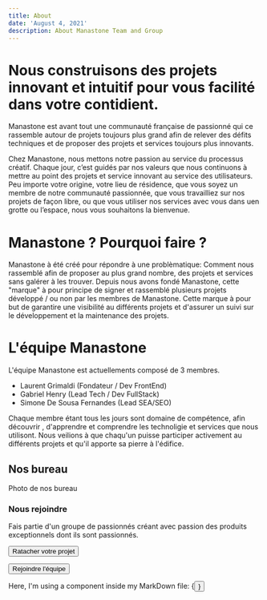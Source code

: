 ```yaml
---
title: About
date: 'August 4, 2021'
description: About Manastone Team and Group
---
```


# Nous construisons des projets innovant et intuitif pour vous facilité dans votre contidient.

Manastone est avant tout une communauté française de passionné qui ce rassemble autour de projets toujours plus grand afin de relever des défits techniques et de proposer des projets et services toujours plus innovants.

Chez Manastone, nous mettons notre passion au service du processus créatif. Chaque jour, c’est guidés par nos valeurs que nous continuons à mettre au point des projets et service innovant au service des utilisateurs. Peu importe votre origine, votre lieu de résidence, que vous soyez un membre de notre communauté passionnée, que vous travailliez sur nos projets de façon libre, ou que vous utiliser nos services avec vous dans uen grotte ou l’espace, nous vous souhaitons la bienvenue.

# Manastone ? Pourquoi faire ?

Manastone à été créé pour répondre à une problèmatique: Comment nous rassemblé afin de proposer au plus grand nombre, des projets et services sans galérer à les trouver. Depuis nous avons fondé Manastone, cette "marque" à pour principe de signer et rassemblé plusieurs projets développé / ou non par les membres de Manastone. Cette marque à pour but de garantire une visibilité au différents projets et d'assurer un suivi sur le développement et la maintenance des projets.

# L'équipe Manastone

L'équipe Manastone est actuellements composé de 3 membres.

- Laurent Grimaldi (Fondateur / Dev FrontEnd)
- Gabriel Henry (Lead Tech / Dev FullStack)
- Simone De Sousa Fernandes (Lead SEA/SEO)

Chaque membre étant tous les jours sont domaine de compétence, afin découvrir , d'apprendre et comprendre les technoligie et services que nous utilisont. Nous veilions à que chaqu'un puisse participer activement au différents projets et qu'il apporte sa pierre à l'édifice.

## Nos bureau

Photo de nos bureau

### Nous rejoindre

Fais partie d'un groupe de passionnés créant avec passion des produits exceptionnels dont ils sont passionnés.

<div>
  <button>Ratacher votre projet</button>

  <button>Rejoindre l'équipe</button>
</div>

<div>Here, I'm using a component inside my MarkDown file: {<Button text={'Click me'} />}</div>
